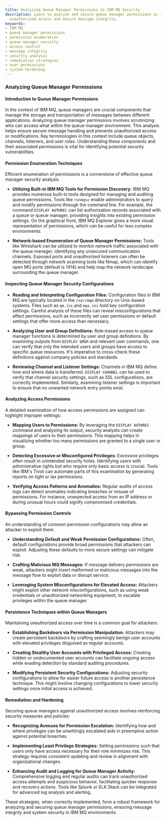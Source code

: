 ```yaml
---
title: Analyzing Queue Manager Permissions in IBM MQ Security
description: Learn to analyze and secure queue manager permissions in IBM MQ to prevent
  unauthorized access and ensure message integrity.
keywords:
- IBM MQ
- queue manager permissions
- permission enumeration
- queue manager security
- access control
- message integrity
- security analysis
- remediation strategies
- user permissions
- system hardening
---
```


### Analyzing Queue Manager Permissions

#### Introduction to Queue Manager Permissions

In the context of IBM MQ, queue managers are crucial components that manage the storage and transportation of messages between different applications. Analyzing queue manager permissions involves scrutinizing who can access what within the queue manager environment. This analysis helps ensure secure message handling and prevents unauthorized access or modifications. Key terminologies in this context include queue objects, channels, listeners, and user roles. Understanding these components and their associated permissions is vital for identifying potential security vulnerabilities.

#### Permission Enumeration Techniques

Efficient enumeration of permissions is a cornerstone of effective queue manager security analysis. 

- **Utilizing Built-in IBM MQ Tools for Permission Discovery:** IBM MQ provides numerous built-in tools designed for managing and auditing queue permissions. Tools like `runmqsc` enable administrators to query and modify permissions through the command line. For example, the command `DISPLAY AUTHREC` can list authorization records associated with a queue or queue manager, providing insights into existing permission settings. On the graphical front, IBM MQ Explorer gives a more visual representation of permissions, which can be useful for less complex environments.

- **Network-based Enumeration of Queue Manager Permissions:** Tools like Wireshark can be utilized to monitor network traffic associated with the queue manager, identifying any unsecured communication channels. Exposed ports and unauthorized listeners can often be detected through network scanning tools like Nmap, which can identify open MQ ports (default is 1414) and help map the network landscape surrounding the queue manager.

#### Inspecting Queue Manager Security Configurations

- **Reading and Interpreting Configuration Files:** Configuration files in IBM MQ are typically located in the `/var/mqm` directory on Unix-based systems. Files such as `qm.ini` and `mqs.ini` hold key configuration settings. Careful analysis of these files can reveal misconfigurations that affect permissions, such as incorrectly set user permissions or default settings that offer more access than necessary.

- **Analyzing User and Group Definitions:** Role-based access to queue manager functions is determined by user and group definitions. By examining outputs from `DISPLAY QMGR` and relevant user commands, one can verify that only the intended users and groups have access to specific queue resources. It's imperative to cross-check these definitions against company policies and standards.

- **Reviewing Channel and Listener Settings:** Channels in IBM MQ define how and where data is transferred. `DISPLAY CHANNEL` can be used to verify that channel security settings, such as SSL configurations, are correctly implemented. Similarly, examining listener settings is important to ensure that no unwanted network entry points exist.

#### Analyzing Access Permissions

A detailed examination of how access permissions are assigned can highlight improper settings:

- **Mapping Users to Permissions:** By leveraging the `DISPLAY AUTHREC` command and analyzing its output, security analysts can create mappings of users to their permissions. This mapping helps in visualizing whether too many permissions are granted to a single user or group.

- **Detecting Excessive or Misconfigured Privileges:** Excessive privileges often result in unintended security holes. Identifying users with administrative rights but who require only basic access is crucial. Tools like IBM's Tivoli can automate parts of this examination by generating reports on tight or lax permissions.

- **Verifying Access Patterns and Anomalies:** Regular audits of access logs can detect anomalies indicating breaches or misuse of permissions. For instance, unexpected access from an IP address or during unusual hours could signify compromised credentials.

#### Bypassing Permission Controls

An understanding of common permission configurations may allow an attacker to exploit them:

- **Understanding Default and Weak Permission Configurations:** Often, default configurations provide broad permissions that attackers can exploit. Adjusting these defaults to more secure settings can mitigate risk.

- **Crafting Malicious MQ Messages:** If message delivery permissions are weak, attackers might insert malformed or malicious messages into the message flow to exploit data or disrupt service.

- **Leveraging System Misconfigurations for Elevated Access:** Attackers might exploit other network misconfigurations, such as using weak credentials or unauthorized networking equipment, to escalate privileges within the queue manager.

#### Persistence Techniques within Queue Managers

Maintaining unauthorized access over time is a common goal for attackers:

- **Establishing Backdoors via Permission Manipulation:** Attackers may create persistent backdoors by crafting seemingly benign user accounts with elevated privileges disguised as regular accounts.

- **Creating Stealthy User Accounts with Privileged Access:** Creating hidden or undocumented user accounts can facilitate ongoing access while evading detection by standard auditing procedures.

- **Modifying Persistent Security Configurations:** Adjusting security configurations to allow for easier future access is another persistence technique. This might involve changing configurations to lower security settings once initial access is achieved.

#### Remediation and Hardening

Securing queue managers against unauthorized access involves reinforcing security measures and policies:

- **Recognizing Avenues for Permission Escalation:** Identifying how and where privileges can be unwittingly escalated aids in preemptive action against potential breaches.

- **Implementing Least Privilege Strategies:** Setting permissions such that users only have access necessary for their role minimizes risk. This strategy requires consistent updating and review in alignment with organizational changes.

- **Enhancing Audit and Logging for Queue Manager Activity:** Comprehensive logging and regular audits can track unauthorized access attempts and suspicious behavior, facilitating quicker response and recovery actions. Tools like Splunk or ELK Stack can be integrated for advanced log analysis and alerting.

These strategies, when correctly implemented, form a robust framework for analyzing and securing queue manager permissions, ensuring message integrity and system security in IBM MQ environments.